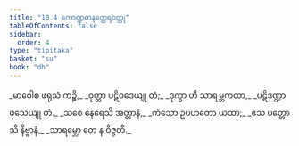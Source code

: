 ```yaml
---
title: "10.4 ကောဏ္ဍဓာနတ္ထေရဝတ္ထု"
tableOfContents: false
sidebar:
  order: 4
type: "tipitaka"
basket: "su"
book: "dh"
---
```



<DynamicBreadcrumb />

<Division number="133" book="dh" e="ch" v="18" p="33">

<Paragraph number="143" type="verses" book="dh">
_မာဝေါစ ဖရုသံ ကဉ္စိ,_  
_ဝုတ္တာ ပဋိဝဒေယျု တံ;_  
_ဒုက္ခာ ဟိ သာရမ္ဘကထာ,_  
_ပဋိဒဏ္ဍာ ဖုသေယျု တံ._  

</Paragraph>

</Division>
<Division number="134" book="dh" e="ch" v="18" p="33">

<Paragraph number="144" type="verses" book="dh">
_သစေ နေရေသိ အတ္တာနံ,_  
_ကံသော ဥပဟတော ယထာ;_  
_ဧသ ပတ္တောသိ နိဗ္ဗာနံ,_  
_သာရမ္ဘော တေ န ဝိဇ္ဇတိ._
</Paragraph>
</Division>